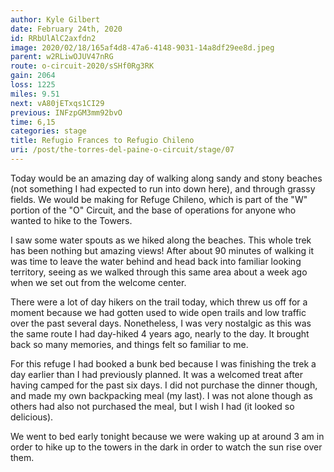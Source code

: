 ```yaml
---
author: Kyle Gilbert
date: February 24th, 2020
id: RRbUlAlC2axfdn2
image: 2020/02/18/165af4d8-47a6-4148-9031-14a8df29ee8d.jpeg
parent: w2RLiwOJUV47nRG
route: o-circuit-2020/sSHf0Rg3RK
gain: 2064
loss: 1225
miles: 9.51
next: vA80jETxqs1CI29
previous: INFzpGM3mm92bvO
time: 6,15
categories: stage
title: Refugio Frances to Refugio Chileno
uri: /post/the-torres-del-paine-o-circuit/stage/07
---
```


<Stats />

<Route />

Today would be an amazing day of walking along sandy and stony beaches (not
something I had expected to run into down here), and through grassy fields. We
would be making for Refuge Chileno, which is part of the "W" portion of the "O"
Circuit, and the base of operations for anyone who wanted to hike to the Towers.

I saw some water spouts as we hiked along the beaches. This whole trek has been
nothing but amazing views! After about 90 minutes of walking it was time to
leave the water behind and head back into familiar looking territory, seeing as
we walked through this same area about a week ago when we set out from the
welcome center.

There were a lot of day hikers on the trail today, which threw us off for a
moment because we had gotten used to wide open trails and low traffic over the
past several days. Nonetheless, I was very nostalgic as this was the same
route I had day-hiked 4 years ago, nearly to the day. It brought back so many
memories, and things felt so familiar to me.

For this refuge I had booked a bunk bed because I was finishing the trek a day
earlier than I had previously planned. It was a welcomed treat after having
camped for the past six days. I did not purchase the dinner though, and made
my own backpacking meal (my last). I was not alone though as others had also
not purchased the meal, but I wish I had (it looked so delicious).

We went to bed early tonight because we were waking up at around 3 am in order
to hike up to the towers in the dark in order to watch the sun rise over them.


